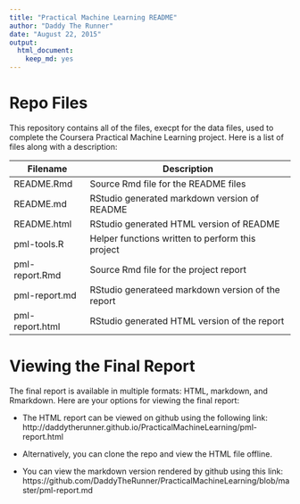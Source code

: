 ```yaml
---
title: "Practical Machine Learning README"
author: "Daddy The Runner"
date: "August 22, 2015"
output: 
  html_document: 
    keep_md: yes
---
```


# Repo Files

This repository contains all of the files, execpt for the data files,
used to complete the Coursera Practical Machine Learning project.  Here
is a list of files along with a description:

Filename        | Description
----------------|------------
README.Rmd      | Source Rmd file for the README files
README.md       | RStudio generated markdown version of README
README.html     | RStudio generated HTML version of README
pml-tools.R     | Helper functions written to perform this project
pml-report.Rmd  | Source Rmd file for the project report
pml-report.md   | RStudio generateed markdown version of the report
pml-report.html | RStudio generated HTML version of the report


# Viewing the Final Report

The final report is available in multiple formats:  HTML, markdown, and
Rmarkdown.  Here are your options for viewing the final report:

- The HTML report can be viewed on github using the following link:
http://daddytherunner.github.io/PracticalMachineLearning/pml-report.html

- Alternatively, you can clone the repo and view the HTML file offline.

- You can view the markdown version rendered by github using this link:
https://github.com/DaddyTheRunner/PracticalMachineLearning/blob/master/pml-report.md
